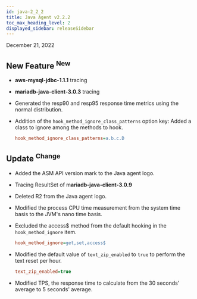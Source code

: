 ```yaml
---
id: java-2_2_2
title: Java Agent v2.2.2
toc_max_heading_level: 2
displayed_sidebar: releaseSidebar
---
```


December 21, 2022

## New Feature <sup><Status>New</Status></sup>

- **aws-mysql-jdbc-1.1.1** tracing

- **mariadb-java-client-3.0.3** tracing

- Generated the resp90 and resp95 response time metrics using the normal distribution.

- Addition of the `hook_method_ignore_class_patterns` option key: Added a class to ignore among the methods to hook.
  ```ini title='whatap.conf'
  hook_method_ignore_class_patterns=a.b.c.D
  ```

## Update <sup><Status>Change</Status></sup>

- Added the ASM API version mark to the Java agent logo.

- Tracing ResultSet of m**ariadb-java-client-3.0.9**

- Deleted R2 from the Java agent logo.

- Modified the process CPU time measurement from the system time basis to the JVM's nano time basis.

- Excluded the access$ method from the default hooking in the `hook_method_ignore` item.

  ```ini title='whatap.conf'
  hook_method_ignore=get,set,access$
  ```

- Modified the default value of `text_zip_enabled` to `true` to perform the text reset per hour.
  ```ini title='whatap.conf'
  text_zip_enabled=true
  ```

- Modified TPS, the response time to calculate from the 30 seconds' average to 5 seconds' average.
